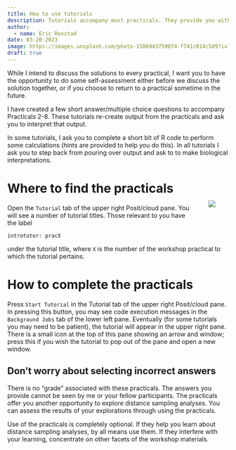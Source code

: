 ```yaml
---
title: How to use tutorials
description: Tutorials accompany most practicals. They provide you with simple self-assessment of your understanding of main messages of the practicals.
author: 
  - name: Eric Rexstad
date: 03-20-2023
image: https://images.unsplash.com/photo-1586943759074-f741c014c5d9?ixlib=rb-4.0.3&ixid=MnwxMjA3fDB8MHxzZWFyY2h8NXx8dHV0b3JpYWx8ZW58MHx8MHx8&auto=format&fit=crop&w=400&q=60
draft: true
---
```


While I intend to discuss the solutions to every practical, I want you to have the opportunity to do some self-assessment either before we discuss the solution together, or if you choose to return to a practical sometime in the future.

I have created a few short answer/multiple choice questions to accompany Practicals 2-8. These tutorials re-create output from the practicals and ask you to interpret that output.

In some tutorials, I ask you to complete a short bit of R code to perform some calculations (hints are provided to help you do this). In all tutorials I ask you to step back from pouring over output and ask to to make biological interpretations.

<div>
<div style="float: right; position: relative; top: 0px; padding: 30px;">
![](tutorial.png)
</div>

# Where to find the practicals

Open the `Tutorial` tab of the upper right Posit/cloud pane. You will see a number of tutorial titles. Those relevant to you have the label

`introtutor: pracX` 

under the tutorial title, where `X` is the number of the workshop practical to which the tutorial pertains.


# How to complete the practicals

Press `Start Tutorial` in the Tutorial tab of the upper right Posit/cloud pane. In pressing this button, you may see code execution messages in the `Background Jobs` tab of the lower left pane.  Eventually (for some tutorials you may need to be patient), the tutorial will appear in the upper right pane.  There is a small icon at the top of this pane showing an arrow and window; press this if you wish the tutorial to pop out of the pane and open a new window.

## Don't worry about selecting incorrect answers

There is no "grade" associated with these practicals. The answers you provide cannot be seen by me or your fellow participants. The practicals offer you another opportunity to explore distance sampling analyses. You can assess the results of your explorations through using the practicals.

Use of the practicals is completely optional. If they help you learn about distance sampling analyses, by all means use them. If they interfere with your learning, concentrate on other facets of the workshop materials.
